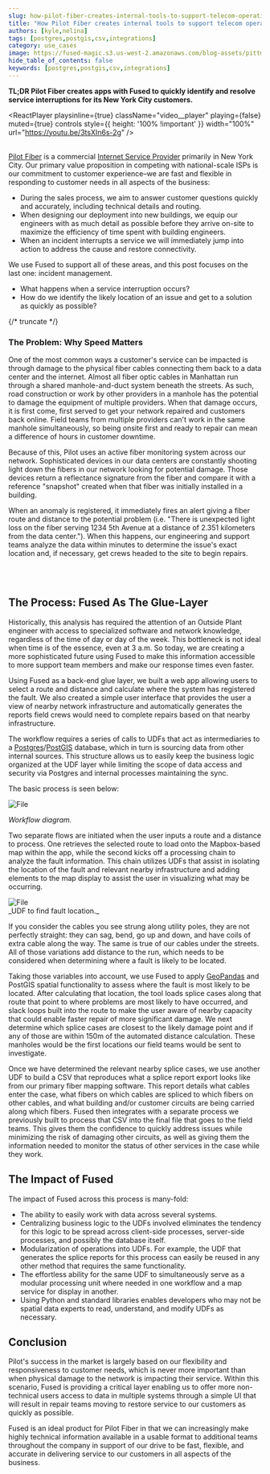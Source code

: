 ```yaml
---
slug: how-pilot-fiber-creates-internal-tools-to-support-telecom-operations
title: "How Pilot Fiber creates internal tools to support telecom operations"
authors: [kyle,nelina]
tags: [postgres,postgis,csv,integrations]
category: use_cases
image: https://fused-magic.s3.us-west-2.amazonaws.com/blog-assets/pittman_social.png
hide_table_of_contents: false
keywords: [postgres,postgis,csv,integrations]
---
```


**TL;DR Pilot Fiber creates apps with Fused to quickly identify and resolve service interruptions for its New York City customers.**



<ReactPlayer
    playsinline={true}
    className="video__player"
    playing={false}
    muted={true}
    controls
    style={{ height: '100% !important' }}
    width="100%"
    url="https://youtu.be/3tsXIn6s-2g"
/>
<br></br>


[Pilot Fiber](https://www.pilotfiber.com/) is a commercial [Internet Service Provider](https://en.wikipedia.org/wiki/Internet_service_provider) primarily in New York City. Our primary value proposition in competing with national-scale ISPs is our commitment to customer experience–we are fast and flexible in responding to customer needs in all aspects of the business:


- During the sales process, we aim to answer customer questions quickly and accurately, including technical details and routing.
- When designing our deployment into new buildings, we equip our engineers with as much detail as possible before they arrive on-site to maximize the efficiency of time spent with building engineers.
- When an incident interrupts a service we will immediately jump into action to address the cause and restore connectivity.


We use Fused to support all of these areas, and this post focuses on the last one: incident management.
- What happens when a service interruption occurs?
- How do we identify the likely location of an issue and get to a solution as quickly as possible?


{/* truncate */}

### The Problem: Why Speed Matters



One of the most common ways a customer's service can be impacted is through damage to the physical fiber cables connecting them back to a data center and the internet. Almost all fiber optic cables in Manhattan run through a shared manhole-and-duct system beneath the streets. As such, road construction or work by other providers in a manhole has the potential to damage the equipment of multiple providers. When that damage occurs, it is first come, first served to get your network repaired and customers back online. Field teams from multiple providers can't work in the same manhole simultaneously, so being onsite first and ready to repair can mean a difference of hours in customer downtime.


Because of this, Pilot uses an active fiber monitoring system across our network. Sophisticated devices in our data centers are constantly shooting light down the fibers in our network looking for potential damage. Those devices return a reflectance signature from the fiber and compare it with a reference "snapshot" created when that fiber was initially installed in a building.


When an anomaly is registered, it immediately fires an alert giving a fiber route and distance to the potential problem (i.e. "There is unexpected light loss on the fiber serving 1234 5th Avenue at a distance of 2.351 kilometers from the data center."). When this happens, our engineering and support teams analyze the data within minutes to determine the issue's exact location and, if necessary, get crews headed to the site to begin repairs.


<LazyReactPlayer playsinline={true} className="video__player" playing={true} muted={true} controls height="100%" url="https://fused-magic.s3.us-west-2.amazonaws.com/blog-assets/pilotfiber_video.mp4" width="100%" />

<br></br>


## The Process: Fused As The Glue-Layer

Historically, this analysis has required the attention of an Outside Plant engineer with access to specialized software and network knowledge, regardless of the time of day or day of the week. This bottleneck is not ideal when time is of the essence, even at 3 a.m. So today, we are creating a more sophisticated future using Fused to make this information accessible to more support team members and make our response times even faster.


Using Fused as a back-end glue layer, we built a web app allowing users to select a route and distance and calculate where the system has registered the fault. We also created a simple user interface that provides the user a view of nearby network infrastructure and automatically generates the reports field crews would need to complete repairs based on that nearby infrastructure.


The workflow requires a series of calls to UDFs that act as intermediaries to a [Postgres](https://www.postgresql.org/)/[PostGIS](https://postgis.net/) database, which in turn is sourcing data from other internal sources. This structure allows us to easily keep the business logic organized at the UDF layer while limiting the scope of data access and security via Postgres and internal processes maintaining the sync.




The basic process is seen below:


<div style={{textAlign: 'center'}}>
<img src={Image1} alt="File" style={{}} />
</div>

_Workflow diagram._


Two separate flows are initiated when the user inputs a route and a distance to process. One retrieves the selected route to load onto the Mapbox-based map within the app, while the second kicks off a processing chain to analyze the fault information. This chain utilizes UDFs that assist in isolating the location of the fault and relevant nearby infrastructure and adding elements to the map display to assist the user in visualizing what may be occurring.



<div style={{textAlign: 'center'}}>
<img src={Image2} alt="File" style={{}} />
</div>
_UDF to find fault location._


If you consider the cables you see strung along utility poles, they are not perfectly straight: they can sag, bend, go up and down, and have coils of extra cable along the way. The same is true of our cables under the streets. All of those variations add distance to the run, which needs to be considered when determining where a fault is likely to be located.


Taking those variables into account, we use Fused to apply [GeoPandas](http://geopandas.org/) and PostGIS spatial functionality to assess where the fault is most likely to be located. After calculating that location, the tool loads splice cases along that route that point to where problems are most likely to have occurred, and slack loops built into the route to make the user aware of nearby capacity that could enable faster repair of more significant damage. We next determine which splice cases are closest to the likely damage point and if any of those are within 150m of the automated distance calculation. These manholes would be the first locations our field teams would be sent to investigate.


Once we have determined the relevant nearby splice cases, we use another UDF to build a CSV that reproduces what a splice report export looks like from our primary fiber mapping software. This report details what cables enter the case, what fibers on which cables are spliced to which fibers on other cables, and what building and/or customer circuits are being carried along which fibers. Fused then integrates with a separate process we previously built to process that CSV into the final file that goes to the field teams. This gives them the confidence to quickly address issues while minimizing the risk of damaging other circuits, as well as giving them the information needed to monitor the status of other services in the case while they work.





## The Impact of Fused

The impact of Fused across this process is many-fold:
- The ability to easily work with data across several systems.
- Centralizing business logic to the UDFs involved eliminates the tendency for this logic to be spread across client-side processes, server-side processes, and possibly the database itself.
- Modularization of operations into UDFs. For example, the UDF that generates the splice reports for this process can easily be reused in any other method that requires the same functionality.
- The effortless ability for the same UDF to simultaneously serve as a modular processing unit where needed in one workflow and a map service for display in another.
- Using Python and standard libraries enables developers who may not be spatial data experts to read, understand, and modify UDFs as necessary.



## Conclusion

Pilot's success in the market is largely based on our flexibility and responsiveness to customer needs, which is never more important than when physical damage to the network is impacting their service. Within this scenario, Fused is providing a critical layer enabling us to offer more non-technical users access to data in multiple systems through a simple UI that will result in repair teams moving to restore service to our customers as quickly as possible.

Fused is an ideal product for Pilot Fiber in that we can increasingly make highly technical information available in a usable format to additional teams throughout the company in support of our drive to be fast, flexible, and accurate in delivering service to our customers in all aspects of the business.
